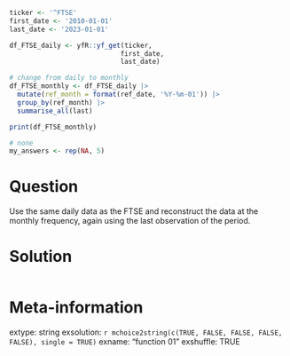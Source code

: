 ```r
ticker <- '^FTSE'
first_date <- '2010-01-01'
last_date <- '2023-01-01'

df_FTSE_daily <- yfR::yf_get(ticker,
                            first_date,
                            last_date)

# change from daily to monthly
df_FTSE_monthly <- df_FTSE_daily |>
  mutate(ref_month = format(ref_date, '%Y-%m-01')) |>
  group_by(ref_month) |>
  summarise_all(last)

print(df_FTSE_monthly)

```

```r
# none
my_answers <- rep(NA, 5)
```

Question
========

Use the same daily data as the FTSE and reconstruct the data at the monthly frequency, again using the last observation of the period.


Solution
================

```r
```


Meta-information
================
extype: string
exsolution: `r mchoice2string(c(TRUE, FALSE, FALSE, FALSE, FALSE), single = TRUE)`
exname: "function 01"
exshuffle: TRUE


